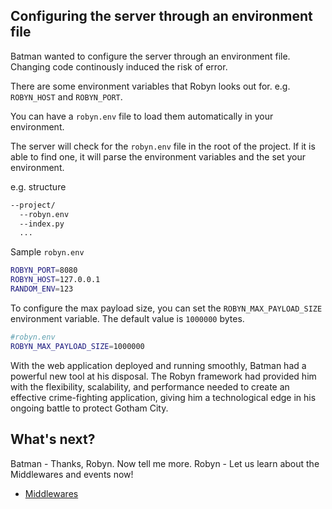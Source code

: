 

## Configuring the server through an environment file

Batman wanted to configure the server through an environment file. Changing code continously induced the risk of error.


There are some environment variables that Robyn looks out for. e.g. `ROBYN_HOST` and `ROBYN_PORT`.

You can have a `robyn.env` file to load them automatically in your environment.

The server will check for the `robyn.env` file in the root of the project. If it is able to find one, it will parse the environment variables and the set your environment.

e.g. structure

```bash {{title: 'Sample project directory'}}
--project/
  --robyn.env
  --index.py
  ...
```


Sample `robyn.env`

```bash {{ title: 'Sample Robyn.env' }}
ROBYN_PORT=8080
ROBYN_HOST=127.0.0.1
RANDOM_ENV=123
```

To configure the max payload size, you can set the `ROBYN_MAX_PAYLOAD_SIZE` environment variable. The default value is `1000000` bytes.

```bash
#robyn.env
ROBYN_MAX_PAYLOAD_SIZE=1000000
```

With the web application deployed and running smoothly, Batman had a powerful new tool at his disposal. The Robyn framework had provided him with the flexibility, scalability, and performance needed to create an effective crime-fighting application, giving him a technological edge in his ongoing battle to protect Gotham City.


## What's next?

Batman - Thanks, Robyn. Now tell me more.
Robyn - Let us learn about the Middlewares and events now!

- [Middlewares](/documentation/api_reference/middlewares)


